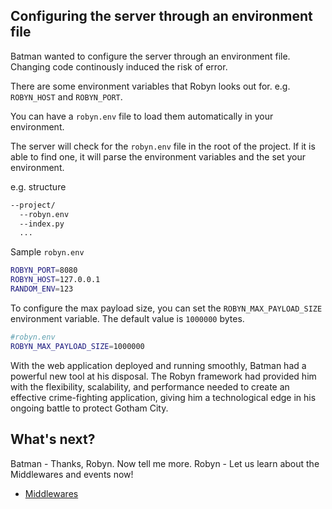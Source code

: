 

## Configuring the server through an environment file

Batman wanted to configure the server through an environment file. Changing code continously induced the risk of error.


There are some environment variables that Robyn looks out for. e.g. `ROBYN_HOST` and `ROBYN_PORT`.

You can have a `robyn.env` file to load them automatically in your environment.

The server will check for the `robyn.env` file in the root of the project. If it is able to find one, it will parse the environment variables and the set your environment.

e.g. structure

```bash {{title: 'Sample project directory'}}
--project/
  --robyn.env
  --index.py
  ...
```


Sample `robyn.env`

```bash {{ title: 'Sample Robyn.env' }}
ROBYN_PORT=8080
ROBYN_HOST=127.0.0.1
RANDOM_ENV=123
```

To configure the max payload size, you can set the `ROBYN_MAX_PAYLOAD_SIZE` environment variable. The default value is `1000000` bytes.

```bash
#robyn.env
ROBYN_MAX_PAYLOAD_SIZE=1000000
```

With the web application deployed and running smoothly, Batman had a powerful new tool at his disposal. The Robyn framework had provided him with the flexibility, scalability, and performance needed to create an effective crime-fighting application, giving him a technological edge in his ongoing battle to protect Gotham City.


## What's next?

Batman - Thanks, Robyn. Now tell me more.
Robyn - Let us learn about the Middlewares and events now!

- [Middlewares](/documentation/api_reference/middlewares)


